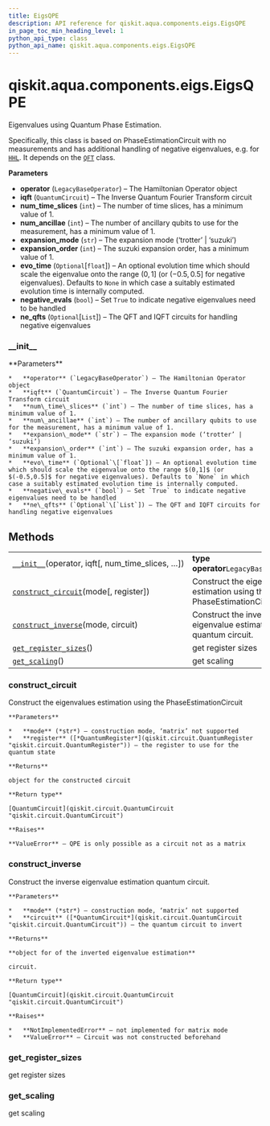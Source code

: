 ```yaml
---
title: EigsQPE
description: API reference for qiskit.aqua.components.eigs.EigsQPE
in_page_toc_min_heading_level: 1
python_api_type: class
python_api_name: qiskit.aqua.components.eigs.EigsQPE
---
```


<span id="qiskit-aqua-components-eigs-eigsqpe" />

# qiskit.aqua.components.eigs.EigsQPE

<Class id="qiskit.aqua.components.eigs.EigsQPE" github="https://github.com/qiskit-community/qiskit-aqua/tree/stable/0.8/qiskit/aqua/components/eigs/eigs_qpe.py" signature="EigsQPE(operator, iqft, num_time_slices=1, num_ancillae=1, expansion_mode='trotter', expansion_order=1, evo_time=None, negative_evals=False, ne_qfts=None)">
  Eigenvalues using Quantum Phase Estimation.

  Specifically, this class is based on PhaseEstimationCircuit with no measurements and has additional handling of negative eigenvalues, e.g. for [`HHL`](qiskit.aqua.algorithms.HHL "qiskit.aqua.algorithms.HHL"). It depends on the [`QFT`](qiskit.circuit.library.QFT "qiskit.circuit.library.QFT") class.

  **Parameters**

  *   **operator** (`LegacyBaseOperator`) – The Hamiltonian Operator object
  *   **iqft** (`QuantumCircuit`) – The Inverse Quantum Fourier Transform circuit
  *   **num\_time\_slices** (`int`) – The number of time slices, has a minimum value of 1.
  *   **num\_ancillae** (`int`) – The number of ancillary qubits to use for the measurement, has a minimum value of 1.
  *   **expansion\_mode** (`str`) – The expansion mode (‘trotter’ | ‘suzuki’)
  *   **expansion\_order** (`int`) – The suzuki expansion order, has a minimum value of 1.
  *   **evo\_time** (`Optional`\[`float`]) – An optional evolution time which should scale the eigenvalue onto the range $(0,1]$ (or $(-0.5,0.5]$ for negative eigenvalues). Defaults to `None` in which case a suitably estimated evolution time is internally computed.
  *   **negative\_evals** (`bool`) – Set `True` to indicate negative eigenvalues need to be handled
  *   **ne\_qfts** (`Optional`\[`List`]) – The QFT and IQFT circuits for handling negative eigenvalues

  ### \_\_init\_\_

  <Function id="qiskit.aqua.components.eigs.EigsQPE.__init__" name="__init__" signature="__init__(operator, iqft, num_time_slices=1, num_ancillae=1, expansion_mode='trotter', expansion_order=1, evo_time=None, negative_evals=False, ne_qfts=None)">
    **Parameters**

    *   **operator** (`LegacyBaseOperator`) – The Hamiltonian Operator object
    *   **iqft** (`QuantumCircuit`) – The Inverse Quantum Fourier Transform circuit
    *   **num\_time\_slices** (`int`) – The number of time slices, has a minimum value of 1.
    *   **num\_ancillae** (`int`) – The number of ancillary qubits to use for the measurement, has a minimum value of 1.
    *   **expansion\_mode** (`str`) – The expansion mode (‘trotter’ | ‘suzuki’)
    *   **expansion\_order** (`int`) – The suzuki expansion order, has a minimum value of 1.
    *   **evo\_time** (`Optional`\[`float`]) – An optional evolution time which should scale the eigenvalue onto the range $(0,1]$ (or $(-0.5,0.5]$ for negative eigenvalues). Defaults to `None` in which case a suitably estimated evolution time is internally computed.
    *   **negative\_evals** (`bool`) – Set `True` to indicate negative eigenvalues need to be handled
    *   **ne\_qfts** (`Optional`\[`List`]) – The QFT and IQFT circuits for handling negative eigenvalues
  </Function>

  ## Methods

  |                                                                                                                                                          |                                                                       |
  | -------------------------------------------------------------------------------------------------------------------------------------------------------- | --------------------------------------------------------------------- |
  | [`__init__`](#qiskit.aqua.components.eigs.EigsQPE.__init__ "qiskit.aqua.components.eigs.EigsQPE.__init__")(operator, iqft\[, num\_time\_slices, …])      | **type operator**`LegacyBaseOperator`                                 |
  | [`construct_circuit`](#qiskit.aqua.components.eigs.EigsQPE.construct_circuit "qiskit.aqua.components.eigs.EigsQPE.construct_circuit")(mode\[, register]) | Construct the eigenvalues estimation using the PhaseEstimationCircuit |
  | [`construct_inverse`](#qiskit.aqua.components.eigs.EigsQPE.construct_inverse "qiskit.aqua.components.eigs.EigsQPE.construct_inverse")(mode, circuit)     | Construct the inverse eigenvalue estimation quantum circuit.          |
  | [`get_register_sizes`](#qiskit.aqua.components.eigs.EigsQPE.get_register_sizes "qiskit.aqua.components.eigs.EigsQPE.get_register_sizes")()               | get register sizes                                                    |
  | [`get_scaling`](#qiskit.aqua.components.eigs.EigsQPE.get_scaling "qiskit.aqua.components.eigs.EigsQPE.get_scaling")()                                    | get scaling                                                           |

  ### construct\_circuit

  <Function id="qiskit.aqua.components.eigs.EigsQPE.construct_circuit" name="construct_circuit" signature="construct_circuit(mode, register=None)">
    Construct the eigenvalues estimation using the PhaseEstimationCircuit

    **Parameters**

    *   **mode** (*str*) – construction mode, ‘matrix’ not supported
    *   **register** ([*QuantumRegister*](qiskit.circuit.QuantumRegister "qiskit.circuit.QuantumRegister")) – the register to use for the quantum state

    **Returns**

    object for the constructed circuit

    **Return type**

    [QuantumCircuit](qiskit.circuit.QuantumCircuit "qiskit.circuit.QuantumCircuit")

    **Raises**

    **ValueError** – QPE is only possible as a circuit not as a matrix
  </Function>

  ### construct\_inverse

  <Function id="qiskit.aqua.components.eigs.EigsQPE.construct_inverse" name="construct_inverse" signature="construct_inverse(mode, circuit)">
    Construct the inverse eigenvalue estimation quantum circuit.

    **Parameters**

    *   **mode** (*str*) – construction mode, ‘matrix’ not supported
    *   **circuit** ([*QuantumCircuit*](qiskit.circuit.QuantumCircuit "qiskit.circuit.QuantumCircuit")) – the quantum circuit to invert

    **Returns**

    **object for of the inverted eigenvalue estimation**

    circuit.

    **Return type**

    [QuantumCircuit](qiskit.circuit.QuantumCircuit "qiskit.circuit.QuantumCircuit")

    **Raises**

    *   **NotImplementedError** – not implemented for matrix mode
    *   **ValueError** – Circuit was not constructed beforehand
  </Function>

  ### get\_register\_sizes

  <Function id="qiskit.aqua.components.eigs.EigsQPE.get_register_sizes" name="get_register_sizes" signature="get_register_sizes()">
    get register sizes
  </Function>

  ### get\_scaling

  <Function id="qiskit.aqua.components.eigs.EigsQPE.get_scaling" name="get_scaling" signature="get_scaling()">
    get scaling
  </Function>
</Class>

